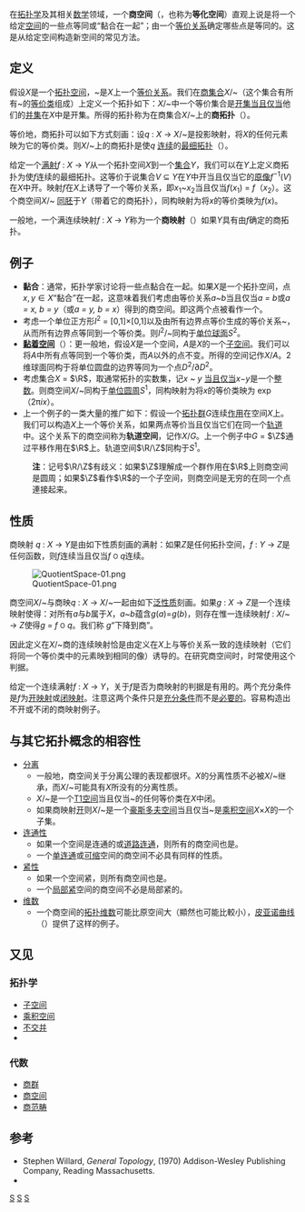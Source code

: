 {{Dablink|本文介绍拓扑学中的商空间，线性代数中的商空间参见[[商空间_(线性代数)|商空间]]。}}

在[[拓扑学|拓扑学]]及其相关[[数学|数学]]领域，一个'''商空间'''（{{lang|en|quotient space}}，也称为'''等化空间'''{{lang|en|identification space}}）直观上说是将一个给定[[拓扑空间|空间]]的一些点等同或“黏合在一起”；由一个[[等价关系|等价关系]]确定哪些点是等同的。这是从给定空间构造新空间的常见方法。

== 定义 ==

假设''X''是一个[[拓扑空间|拓扑空间]]，~是''X''上一个[[等价关系|等价关系]]。我们在[[商集合|商集合]]''X''/~（这个集合有所有~的[[等价类|等价类]]组成）上定义一个拓扑如下：''X''/~中一个等价集合是[[开集|开集]][[当且仅当|当且仅当]]他们的[[并集|并集]]在''X''中是开集。所得的拓扑称为在商集合''X''/~上的'''商拓扑'''（{{lang|en|quotient topology}}）。

等价地，商拓扑可以如下方式刻画：设''q'' : ''X'' → ''X''/~是投影映射，将''X''的任何元素映为它的等价类。则''X''/~上的商拓扑是使''q'' [[连续函数_(拓扑学)|连续]]的[[拓撲比較|最细拓扑]]（{{lang|en|finest topology}}）。

给定一个[[满射|满射]]''f'' : ''X'' → ''Y''从一个拓扑空间''X''到一个[[集合|集合]]''Y''，我们可以在''Y''上定义商拓扑为使''f''连续的最细拓扑。这等价于说集合''V'' ⊆ ''Y''在''Y''中开当且仅当它的[[原像|原像]]''f''<sup>−1</sup>(''V'')在''X''中开。映射''f''在''X''上诱导了一个等价关系，即''x''<sub>1</sub>~''x''<sub>2</sub>当且仅当''f''(''x''<sub>1</sub>) = ''f''（''x''<sub>2</sub>）。这个商空间''X''/~ [[同胚|同胚]]于''Y''（带着它的商拓扑），同构映射为将''x''的等价类映为''f''(''x'')。

一般地，一个满连续映射''f'' : ''X'' → ''Y''称为一个'''商映射'''（{{lang|en|quotient map}}）如果''Y''具有由''f''确定的商拓扑。

== 例子 ==
* '''黏合'''：通常，拓扑学家讨论将一些点黏合在一起。如果''X''是一个拓扑空间，点<math>x,y \in X</math>“黏合”在一起，这意味着我们考虑由等价关系''a~b''当且仅当''a = b''或''a = x, b = y''（或''a = y, b = x''）得到的商空间。即这两个点被看作一个。
* 考虑一个单位正方形''I''<sup>2</sup> = [0,1]×[0,1]以及由所有边界点等价生成的等价关系~，从而所有边界点等同到一个等价类。则''I''<sup>2</sup>/~同构于[[球面|单位球面]]''S''<sup>2</sup>。
* '''[[黏着空间|黏着空间]]'''（{{lang|en|Adjunction space}}）：更一般地，假设''X''是一个空间，''A''是''X''的一个[[子空间_(拓扑学)|子空间]]。我们可以将''A''中所有点等同到一个等价类，而''A''以外的点不变。所得的空间记作''X''/''A''。2维球面同构于将单位圆盘的边界等同为一个点''D''<sup>2</sup>/∂''D''<sup>2</sup>。
* 考虑集合''X'' = <math>\R</math>，取通常拓扑的实数集，记''x'' ~ ''y'' [[当且仅当|当且仅当]]''x''−''y''是一个[[整数|整数]]。则商空间''X''/~同构于[[单位圆周|单位圆周]]''S''<sup>1</sup>，同构映射为将''x''的等价类映为  exp（2π''ix''）。
* 上一个例子的一类大量的推广如下：假设一个[[拓扑群|拓扑群]]''G''连续[[群作用|作用]]在空间''X''上。我们可以构造''X''上一个等价关系，如果两点等价当且仅当它们在同一个[[轨道_(群论)|轨道]]中。这个关系下的商空间称为'''轨道空间'''，记作''X''/''G''。上一个例子中''G'' = <math>\Z</math>通过平移作用在<math>\R</math>上。轨道空间<math>\R/\Z</math>同构于''S''<sup>1</sup>。

:'''注'''：记号<math>\R/\Z</math>有歧义：如果<math>\Z</math>理解成一个群作用在<math>\R</math>上则商空间是圆周；如果<math>\Z</math>看作<math>\R</math>的一个子空间，则商空间是无穷的{{tsl|en|bouquet of circles|一束圆}}在同一个点連接起来。

== 性质 ==

商映射  ''q'' : ''X'' → ''Y''是由如下性质刻画的满射：如果''Z''是任何拓扑空间，''f'' : ''Y'' → ''Z''是任何函数，则''f''连续当且仅当''f'' <small>O</small> ''q''连续。

[[File:QuotientSpace-01.png|center]]

商空间''X''/~与商映''q'' : ''X'' → ''X''/~一起由如下[[泛性质|泛性质]]刻画。如果''g'' : ''X'' → ''Z''是一个连续映射使得：对所有''a''与''b''属于''X''，''a''~''b''蕴含''g''(''a'')=''g''(''b'')，则存在惟一连续映射''f'' : ''X''/~ → ''Z''使得''g'' = ''f'' <small>O</small> ''q''。我们称  ''g''“下降到商”。

因此定义在''X''/~商的连续映射恰是由定义在''X''上与等价关系一致的连续映射（它们将同一个等价类中的元素映到相同的像）诱导的。在研究商空间时，时常使用这个判据。

给定一个连续满射''f'' : ''X'' → ''Y''，关于''f''是否为商映射的判据是有用的。两个充分条件是''f''为[[开映射|开映射]]或[[闭映射|闭映射]]。注意这两个条件只是[[充分条件|充分条件]]而不是[[必要条件|必要的]]。容易构造出不开或不闭的商映射例子。

== 与其它拓扑概念的相容性 ==
* [[分离公理|分离]]
** 一般地，商空间关于分离公理的表现都很坏。''X''的分离性质不必被''X''/~继承，而''X''/~可能具有''X''所没有的分离性质。
** ''X''/~是一个[[T1空间|T1空间]]当且仅当~的任何等价类在''X''中闭。 
** 如果商映射[[开映射|开]]则''X''/~是一个[[豪斯多夫空间|豪斯多夫空间]]当且仅当~是[[乘积空间|乘积空间]]''X''×''X''的一个子集。
* [[连通性|连通性]]
** 如果一个空间是连通的或[[道路连通|道路连通]]，则所有的商空间也是。
** 一个[[单连通|单连通]]或[[可缩空间|可缩]]空间的商空间不必具有同样的性质。
* [[紧空间|紧性]]
** 如果一个空间紧，则所有商空间也是。
** 一个[[局部紧|局部紧]]空间的商空间不必是局部紧的。
* [[维数|维数]]
** 一个商空间的[[拓扑维数|拓扑维数]]可能比原空间大（顯然也可能比較小），[[皮亚诺曲线|皮亚诺曲线]]（{{lang|en|space-filling curve}}）提供了这样的例子。

== 又见 ==
=== 拓扑学 ===
* [[子空间_(拓扑学)|子空间]]
* [[乘积空间|乘积空间]]
* [[不交并_(拓扑学)|不交并]]
* {{tsl|en|Final topology|最终拓扑}}
=== 代数 ===
* [[商群|商群]]
* [[商空间_(线性代数)|商空间]]
* [[商范畴|商范畴]]

== 参考 ==
* Stephen Willard, ''General Topology'', (1970) Addison-Wesley Publishing Company, Reading Massachusetts.
* {{planetmath reference|id=2930|title=Quotient space}}

{{点集拓扑}}
[[Category:拓扑学|S]]
[[Category:点集拓扑学|S]]
[[Category:群作用|S]]